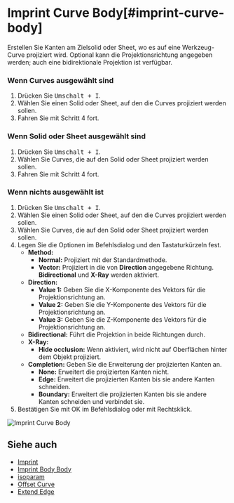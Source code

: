 
# Imprint Curve Body[#imprint-curve-body]

<Reference shortcut="Umschalt + I" command="Imprint Curve Body" button="" />

Erstellen Sie Kanten am Zielsolid oder Sheet, wo es auf eine Werkzeug-Curve projiziert wird. Optional kann die Projektionsrichtung angegeben werden; auch eine bidirektionale Projektion ist verfügbar.

### Wenn Curves ausgewählt sind

1. Drücken Sie <kbd>Umschalt + I</kbd>.
2. Wählen Sie einen Solid oder Sheet, auf den die Curves projiziert werden sollen.
3. Fahren Sie mit Schritt 4 fort.

### Wenn Solid oder Sheet ausgewählt sind

1. Drücken Sie <kbd>Umschalt + I</kbd>.
2. Wählen Sie Curves, die auf den Solid oder Sheet projiziert werden sollen.
3. Fahren Sie mit Schritt 4 fort.

### Wenn nichts ausgewählt ist

1. Drücken Sie <kbd>Umschalt + I</kbd>.
2. Wählen Sie einen Solid oder Sheet, auf den die Curves projiziert werden sollen.
3. Wählen Sie Curves, die auf den Solid oder Sheet projiziert werden sollen.
4. Legen Sie die Optionen im Befehlsdialog und den Tastaturkürzeln fest.
   - **Method:**
        - **Normal:** Projiziert mit der Standardmethode.
        - **Vector:** Projiziert in die von **Direction** angegebene Richtung. **Bidirectional** und **X-Ray** werden aktiviert.
   - **Direction:**
        - **Value 1:** Geben Sie die X-Komponente des Vektors für die Projektionsrichtung an.
        - **Value 2:** Geben Sie die Y-Komponente des Vektors für die Projektionsrichtung an.
        - **Value 3:** Geben Sie die Z-Komponente des Vektors für die Projektionsrichtung an.
   - **Bidirectional:** Führt die Projektion in beide Richtungen durch.
   - **X-Ray:** 
        - **Hide occlusion:** Wenn aktiviert, wird nicht auf Oberflächen hinter dem Objekt projiziert.
   - **Completion:** Geben Sie die Erweiterung der projizierten Kanten an.
        - **None:** Erweitert die projizierten Kanten nicht.
        - **Edge:** Erweitert die projizierten Kanten bis sie andere Kanten schneiden.
        - **Boundary:** Erweitert die projizierten Kanten bis sie andere Kanten schneiden und verbindet sie.
5. Bestätigen Sie mit OK im Befehlsdialog oder mit Rechtsklick.

![Imprint Curve Body](/img/imprint-curve-body.gif)

## Siehe auch
- [Imprint](./imprint)
- [Imprint Body Body](./imprint-body-body)
- [isoparam](./isoparam)
- [Offset Curve](./offset-curve)
- [Extend Edge](./extend-edge)